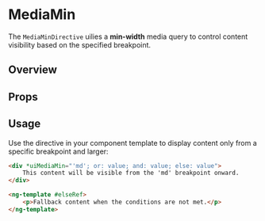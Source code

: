 

<Meta of={MediaMinStories} />

# MediaMin

The `MediaMinDirective` uilies a **min-width** media query to control content visibility based on the specified breakpoint.

## Overview

<Canvas>
	<Story of={MediaMinStories.Overview} />
</Canvas>

## Props

<Controls />

## Usage

Use the directive in your component template to display content only from a specific breakpoint and larger:

```html
<div *uiMediaMin="'md'; or: value; and: value; else: value">
	This content will be visible from the 'md' breakpoint onward.
</div>

<ng-template #elseRef>
	<p>Fallback content when the conditions are not met.</p>
</ng-template>
```
